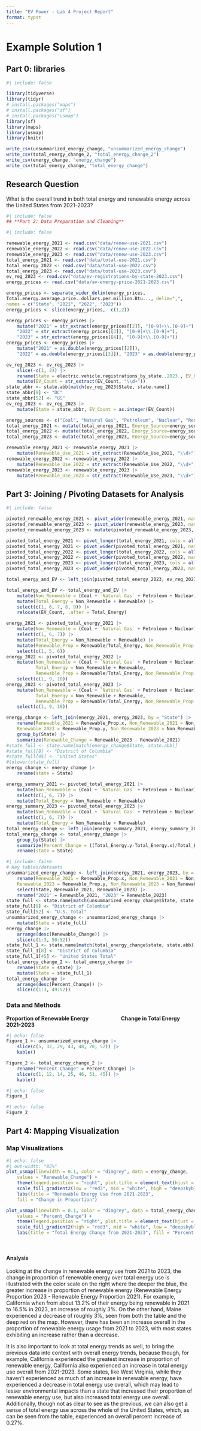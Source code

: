 ```yaml
---
title: "EV Power - Lab 4 Project Report"
format: typst
---
```



# Example Solution 1

## **Part 0: libraries**


```r
#| include: false

library(tidyverse)
library(tidyr)
# install.packages("maps")
# install.packages("sf")
# install.packages("usmap")
library(sf)
library(maps)
library(usmap)
library(knitr)

write_csv(unsummarized_energy_change, "unsummarized_energy_change")
write_csv(total_energy_change_2, "total_energy_change_2")
write_csv(energy_change, "energy_change")
write_csv(total_energy_change, "total_energy_change")

```

## **Research Question**

What is the overall trend in both total energy and renewable energy across the United States from 2021-2023?

```r
#| include: false
## **Part 2: Data Preparation and Cleaning**
```

```r
#| include: false

renewable_energy_2021 <- read.csv("data/renew-use-2021.csv")
renewable_energy_2022 <- read.csv("data/renew-use-2022.csv")
renewable_energy_2023 <- read.csv("data/renew-use-2023.csv")
total_energy_2021 <- read.csv("data/total-use-2021.csv")
total_energy_2022 <- read.csv("data/total-use-2022.csv")
total_energy_2023 <- read.csv("data/total-use-2023.csv")
ev_reg_2023 <- read.csv("data/ev-registrations-by-state-2023.csv")
energy_prices <- read.csv("data/av-energy-price-2021-2023.csv")

energy_prices <- separate_wider_delim(energy_prices, 
Total.energy.average.price..dollars.per.million.Btu..., delim=",", 
names = c("State", "2021", "2022", "2023"))
energy_prices <- slice(energy_prices, -c(1,2))

energy_prices <- energy_prices |>
    mutate("2021" = str_extract(energy_prices[[2]], "[0-9]+\\.[0-9]+"),
    "2022" = str_extract(energy_prices[[3]], "[0-9]+\\.[0-9]+"),
    "2023" = str_extract(energy_prices[[4]], "[0-9]+\\.[0-9]+")) 
energy_prices <- energy_prices |>
    mutate("2021" = as.double(energy_prices[[2]]), 
    "2022" = as.double(energy_prices[[3]]), "2023" = as.double(energy_prices[[4]]))

ev_reg_2023 <- ev_reg_2023 |>
    slice(-c(1, 2)) |>
    rename(State = electric.vehicle.registrations_by_state..2023., EV_Count = X) |>
    mutate(EV_Count = str_extract(EV_Count, "\\d+"))
state_abbr <- state.abb[match(ev_reg_2023$State, state.name)]
state_abbr[9] <- "DC"
state_abbr[52] <- "US"
ev_reg_2023 <- ev_reg_2023 |>
    mutate(State = state_abbr, EV_Count = as.integer(EV_Count))

energy_sources <- c("Coal", "Natural Gas", "Petroleum", "Nuclear", "Renewable")
total_energy_2021 <- mutate(total_energy_2021, Energy_Source=energy_sources)
total_energy_2022 <- mutate(total_energy_2022, Energy_Source=energy_sources)
total_energy_2023 <- mutate(total_energy_2023, Energy_Source=energy_sources)

renewable_energy_2021 <- renewable_energy_2021 |>
    mutate(Renewable_Use_2021 = str_extract(Renewable_Use_2021, "\\d+"))
renewable_energy_2022 <- renewable_energy_2022 |>
    mutate(Renewable_Use_2022 = str_extract(Renewable_Use_2022, "\\d+"))
renewable_energy_2023 <- renewable_energy_2023 |>
    mutate(Renewable_Use_2023 = str_extract(Renewable_Use_2023, "\\d+"))

```


## **Part 3: Joining / Pivoting Datasets for Analysis**


```r
#| include: false

pivoted_renewable_energy_2021 <- pivot_wider(renewable_energy_2021, names_from = "Energy_Source", values_from = "Renewable_Use_2021")
pivoted_renewable_energy_2023 <- pivot_wider(renewable_energy_2023, names_from = "Energy_Source", values_from = "Renewable_Use_2023")
pivoted_renewable_energy_2023 <- mutate(pivoted_renewable_energy_2023, State = toupper(State))

pivoted_total_energy_2021 <- pivot_longer(total_energy_2021, cols = all_of(state_abbr), names_to = "State", values_to = "Energy Use")
pivoted_total_energy_2021 <- pivot_wider(pivoted_total_energy_2021, names_from = "Energy_Source", values_from = "Energy Use")
pivoted_total_energy_2022 <- pivot_longer(total_energy_2022, cols = all_of(state_abbr), names_to = "State", values_to = "Energy Use")
pivoted_total_energy_2022 <- pivot_wider(pivoted_total_energy_2022, names_from = "Energy_Source", values_from = "Energy Use")
pivoted_total_energy_2023 <- pivot_longer(total_energy_2023, cols = all_of(state_abbr), names_to = "State", values_to = "Energy Use")
pivoted_total_energy_2023 <- pivot_wider(pivoted_total_energy_2023, names_from = "Energy_Source", values_from = "Energy Use")

total_energy_and_EV <- left_join(pivoted_total_energy_2023, ev_reg_2023, by = "State")

total_energy_and_EV <- total_energy_and_EV |>
    mutate(Non_Renewable = (Coal + `Natural Gas` + Petroleum + Nuclear)) |>
    mutate(Total_Energy = Non_Renewable + Renewable) |>
    select(c(1, 6, 7, 8, 9)) |>
    relocate(EV_Count, .after = Total_Energy)

energy_2021 <- pivoted_total_energy_2021 |>
    mutate(Non_Renewable = (Coal + `Natural Gas` + Petroleum + Nuclear)) |>
    select(c(1, 6, 7)) |>
    mutate(Total_Energy = Non_Renewable + Renewable) |>
    mutate(Renewable_Prop = Renewable/Total_Energy, Non_Renewable_Prop = Non_Renewable/Total_Energy) |>
    select(c(1, 5, 6))
energy_2022 <- pivoted_total_energy_2022 |>
    mutate(Non_Renewable = (Coal + `Natural Gas` + Petroleum + Nuclear), 
           Total_Energy = Non_Renewable + Renewable, 
           Renewable_Prop = Renewable/Total_Energy, Non_Renewable_Prop = Non_Renewable/Total_Energy) |>
    select(c(1, 9, 10))
energy_2023 <- pivoted_total_energy_2023 |>
    mutate(Non_Renewable = (Coal + `Natural Gas` + Petroleum + Nuclear), 
           Total_Energy = Non_Renewable + Renewable, 
           Renewable_Prop = Renewable/Total_Energy, Non_Renewable_Prop = Non_Renewable/Total_Energy) |>
    select(c(1, 9, 10))

energy_change <- left_join(energy_2021, energy_2023, by = "State") |>
    rename(Renewable_2021 = Renewable_Prop.x, Non_Renewable_2021 = Non_Renewable_Prop.x,
    Renewable_2023 = Renewable_Prop.y, Non_Renewable_2023 = Non_Renewable_Prop.y) |>
    group_by(State) |>
    summarize(Renewable_Change = Renewable_2023 - Renewable_2021)
#state_full <- state.name[match(energy_change$State, state.abb)]
#state_full[8] <- "District of Columbia"
#state_full[45] <- "United States"
#tolower(state_full)
energy_change <- energy_change |>
    rename(state = State)

energy_summary_2021 <- pivoted_total_energy_2021 |>
    mutate(Non_Renewable = (Coal + `Natural Gas` + Petroleum + Nuclear)) |>
    select(c(1, 6, 7)) |>
    mutate(Total_Energy = Non_Renewable + Renewable)
energy_summary_2023 <- pivoted_total_energy_2023 |>
    mutate(Non_Renewable = (Coal + `Natural Gas` + Petroleum + Nuclear)) |>
    select(c(1, 6, 7)) |>
    mutate(Total_Energy = Non_Renewable + Renewable)
total_energy_change <- left_join(energy_summary_2021, energy_summary_2023, by = "State")
total_energy_change <- total_energy_change |>
    group_by(State) |>
    summarize(Percent_Change = ((Total_Energy.y-Total_Energy.x)/Total_Energy.x)*100) |>
    rename(state = State)
```

```r
#| include: false
# Key tables/datasets
unsummarized_energy_change <- left_join(energy_2021, energy_2023, by = "State") |>
    rename(Renewable_2021 = Renewable_Prop.x, Non_Renewable_2021 = Non_Renewable_Prop.x,
    Renewable_2023 = Renewable_Prop.y, Non_Renewable_2023 = Non_Renewable_Prop.y) |>
    select(State, Renewable_2021, Renewable_2023) |>
    rename("2021" = Renewable_2021, "2023" = Renewable_2023)
state_full <- state.name[match(unsummarized_energy_change$State, state.abb)]
state_full[9] <- "District of Columbia"
state_full[52] <- "U.S. Total"
unsummarized_energy_change <- unsummarized_energy_change |>
    mutate(State = state_full)
energy_change |>
    arrange(desc(Renewable_Change)) |>
    slice(c(1:3, 50:52))
state_full_1 <- state.name[match(total_energy_change$state, state.abb)]
state_full_1[8] <- "District of Columbia"
state_full_1[45] <- "United States Total"
total_energy_change_2 <- total_energy_change |>
    rename(State = state) |>
    mutate(State = state_full_1)
total_energy_change |>
    arrange(desc(Percent_Change)) |>
    slice(c(1:3, 49:52))
```

### Data and Methods

**Proportion of Renewable Energy**                      **Change in Total Energy 2021-2023**

```r
#| echo: false
Figure_1 <- unsummarized_energy_change |>
    slice(c(5, 32, 29, 43, 48, 20, 52)) |>
    kable()

Figure_2 <- total_energy_change_2 |>
    rename("Percent Change" = Percent_Change) |>
    slice(c(1, 12, 14, 25, 46, 51, 45)) |>
    kable()

```

::: {layout-ncol="2"}
```r
#| echo: false
Figure_1
```

```r
#| echo: false
Figure_2
```
:::

## **Part 4: Mapping Visualization**


### Map Visualizations

```r
#| echo: false
#| out-width: "85%"
plot_usmap(linewidth = 0.1, color = "dimgrey", data = energy_change, 
    values = "Renewable_Change") +
    theme(legend.position = "right", plot.title = element_text(hjust = 0.5, size = 13)) + 
    scale_fill_gradient2(low = "red3", mid = "white", high = "deepskyblue4", midpoint = 0) +
    labs(title = "Renewable Energy Use from 2021-2023",
    fill = "Change in Proportion")

plot_usmap(linewidth = 0.1, color = "dimgrey", data = total_energy_change, 
    values = "Percent_Change") +
    theme(legend.position = "right", plot.title = element_text(hjust = 0.5, size = 13)) + 
    scale_fill_gradient2(high = "red3", mid = "white", low = "deepskyblue4", midpoint = 0) +
    labs(title = "Total Energy Change from 2021-2023", fill = "Percent Change")

```

\

#### Analysis

Looking at the change in renewable energy use from 2021 to 2023, the change in proportion of renewable energy over total energy use is illustrated with the color scale on the right where the deeper the blue, the greater increase in proportion of renewable energy (Renewable Energy Proportion 2023 - Renewable Energy Proportion 2021). For example, California when from about 13.2% of their energy being renewable in 2021 to 16.5% in 2023, an increase of roughly 3%. On the other hand, Maine experienced a decrease of roughly 3%, seen from both the table and the deep red on the map. However, there has been an increase overall in the proportion of renewable energy usage from 2021 to 2023, with most states exhibiting an increase rather than a decrease.

It is also important to look at total energy trends as well, to bring the previous data into context with overall energy trends, because though, for example, California experienced the greatest increase in proportion of renewable energy, California also experienced an increase in total energy use overall from 2021-2023. Some states, like West Virginia, while they haven't experienced as much of an increase in renewable energy, have experienced a decrease in total energy use overall, which may lead to lesser environmental impacts than a state that increased their proportion of renewable energy use, but also increased total energy use overall. Additionally, though not as clear to see as the previous, we can also get a sense of total energy use across the whole of the United States, which, as can be seen from the table, experienced an overall percent increase of 0.27%.